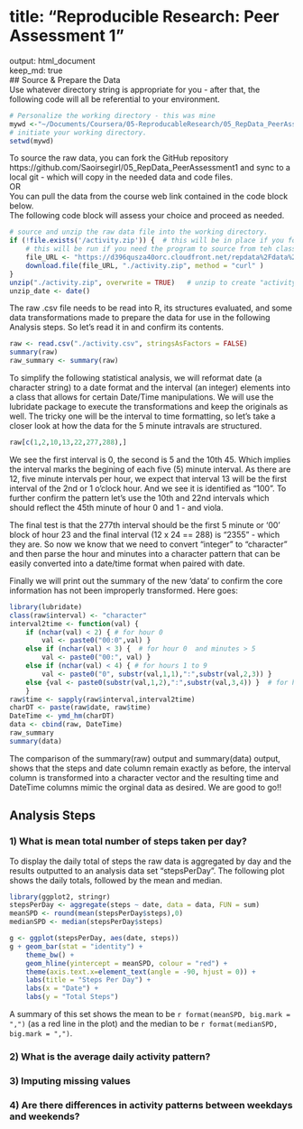 title: "Reproducible Research: Peer Assessment 1"  
=============
output: html_document  
keep_md: true  
## Source & Prepare the Data  
Use whatever directory string is appropriate for you - after that, the following code will all be referential to your environment.  
```r
# Personalize the working directory - this was mine
mywd <-"~/Documents/Coursera/05-ReproducableResearch/05_RepData_PeerAssessment1"
# initiate your working directory.
setwd(mywd)
```

To  source the raw data, you can fork the GitHub repository https://github.com/Saoirsegirl/05_RepData_PeerAssessment1 and sync to a local git - which will copy in  the needed data and code files.  
OR  
You can pull the data from the course web link contained in the code block below.  
The following code block will assess your choice and proceed as needed.
```r
# source and unzip the raw data file into the working directory.
if (!file.exists('/activity.zip')) {  # this will be in place if you fork the repo
    # this will be run if you need the program to source from teh class library.
    file_URL <- "https://d396qusza40orc.cloudfront.net/repdata%2Fdata%2Factivity.zip"
    download.file(file_URL, "./activity.zip", method = "curl" )
}
unzip("./activity.zip", overwrite = TRUE)   # unzip to create "activity.csv" 
unzip_date <- date() 
```   
The raw .csv file needs to be read into R, its structures evaluated, and some data transformations made to prepare the data for use in the following Analysis steps. So let's read it in and confirm its contents.  
```r
raw <- read.csv("./activity.csv", stringsAsFactors = FALSE)
summary(raw)
raw_summary <- summary(raw)
```
To simplify the following statistical analysis, we will reformat date (a character string) to a date format and the interval (an integer) elements into a class that allows for certain Date/Time manipulations. We will use the lubridate package to execute the transformations and keep the originals as well. The tricky one will be the interval to time formatting, so let's take a closer look at how the data for the 5 minute intravals are structured.
```r
raw[c(1,2,10,13,22,277,288),]
```
We see the first interval is 0, the second is 5 and the 10th 45. Which implies the interval marks the begining of each five (5) minute interval. As there are 12, five minute intervals per hour, we expect that interval 13 will be the first interval of the 2nd or 1 o'clock hour.  And we see it is identified as "100".  To further confirm the pattern let's use the 10th and 22nd intervals which should reflect the 45th minute of hour 0 and 1 - and viola. 
  
The final test is that the 277th interval should be the first 5 minute or '00' block of hour 23 and the final interval (12 x 24 == 288) is "2355" - which they are.  So now we know that we need to convert "integer" to "character" and then parse the hour and minutes into a character pattern that can be easily converted into a date/time format when paired with date.  
  
Finally we will print out the summary of the new 'data' to confirm the core information has not been improperly transformed. Here goes:
```r
library(lubridate)
class(raw$interval) <- "character"
interval2time <- function(val) {
    if (nchar(val) < 2) { # for hour 0
        val <- paste0("00:0",val) }
    else if (nchar(val) < 3) {  # for hour 0  and minutes > 5
        val <- paste0("00:", val) }
    else if (nchar(val) < 4) { # for hours 1 to 9
        val <- paste0("0", substr(val,1,1),":",substr(val,2,3)) }
    else {val <- paste0(substr(val,1,2),":",substr(val,3,4)) }  # for hours 10 to 23  
    } 
raw$time <- sapply(raw$interval,interval2time)
charDT <- paste(raw$date, raw$time)
DateTime <- ymd_hm(charDT)
data <- cbind(raw, DateTime)
raw_summary
summary(data)
```
The comparison of the summary(raw) output and summary(data) output, shows that the steps and date column remain exactly as before, the interval column is transformed into a character vector and the resulting time and DateTime columns mimic the orginal data as desired.  We are good to go!!  

## Analysis Steps
### 1) What is mean total number of steps taken per day?
To display the daily total of steps the raw data is aggregated by day and the results outputted to an analysis data set "stepsPerDay". The following plot shows the daily totals, followed by the mean and median.
```r
library(ggplot2, stringr)
stepsPerDay <- aggregate(steps ~ date, data = data, FUN = sum)
meanSPD <- round(mean(stepsPerDay$steps),0)
medianSPD <- median(stepsPerDay$steps)
```
```r
g <- ggplot(stepsPerDay, aes(date, steps))
g + geom_bar(stat = "identity") + 
    theme_bw() +
    geom_hline(yintercept = meanSPD, colour = "red") +
    theme(axis.text.x=element_text(angle = -90, hjust = 0)) +
    labs(title = "Steps Per Day") +
    labs(x = "Date") +
    labs(y = "Total Steps")
```
  
A summary of this set shows the mean to be `r format(meanSPD, big.mark = ",")` (as a red line in the plot) and the median to be `r format(medianSPD, big.mark = ",")`.  

### 2) What is the average daily activity pattern?



### 3) Imputing missing values



### 4) Are there differences in activity patterns between weekdays and weekends?
